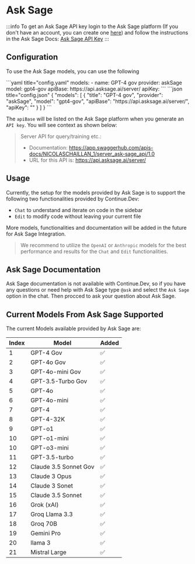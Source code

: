 # Ask Sage


:::info
To get an Ask Sage API key login to the Ask Sage platform (If you don't have an account, you can create one [here](https://chat.asksage.ai/)) and follow the instructions in the Ask Sage Docs: [Ask Sage API Key](https://docs.asksage.ai/docs/api-documentation/api-documentation.html)
:::

## Configuration

To use the Ask Sage models, you can use the following

<Tabs groupId="config-example">
  <TabItem value="yaml" label="YAML">
  ```yaml title="config.yaml"
  models:
    - name: GPT-4 gov
      provider: askSage
      model: gpt4-gov
      apiBase: https://api.asksage.ai/server/
      apiKey: <YOUR_ASK_SAGE_API_KEY>
  ```
  </TabItem>
  <TabItem value="json" label="JSON">
  ```json title="config.json"
  {
    "models": [
      {
        "title": "GPT-4 gov",
        "provider": "askSage",
        "model": "gpt4-gov",
        "apiBase": "https://api.asksage.ai/server/",
        "apiKey": "<YOUR_ASK_SAGE_API_KEY>"
      }
    ]
  }
  ```
  </TabItem>
</Tabs>

The `apiBase` will be listed on the Ask Sage platform when you generate an `API key`. You will see context as shown below:

> Server API for query/training etc.:
>
> - Documentation: https://app.swaggerhub.com/apis-docs/NICOLASCHAILLAN_1/server_ask-sage_api/1.0
> - URL for this API is: https://api.asksage.ai/server/

## Usage

Currently, the setup for the models provided by Ask Sage is to support the following two functionalities provided by Continue.Dev:

- `Chat` to understand and iterate on code in the sidebar
- `Edit` to modify code without leaving your current file

More models, functionalities and documentation will be added in the future for Ask Sage Integration.

> We recommend to utilize the `OpenAI` or `Anthropic` models for the best performance and results for the `Chat` and `Edit` functionalities.

## Ask Sage Documentation

Ask Sage documentation is not available with Continue.Dev, so if you have any questions or need help with Ask Sage type `@ask` and select the `Ask Sage` option in the chat. Then procced to ask your question about Ask Sage.

## Current Models From Ask Sage Supported

The current Models available provided by Ask Sage are:

| Index | Model                 | Added |
| ----- | --------------------- | ----- |
| 1     | GPT-4 Gov             | ✅    |
| 2     | GPT-4o Gov            | ✅    |
| 3     | GPT-4o-mini Gov       | ✅    |
| 4     | GPT-3.5-Turbo Gov     | ✅    |
| 5     | GPT-4o                | ✅    |
| 6     | GPT-4o-mini           | ✅    |
| 7     | GPT-4                 | ✅    |
| 8     | GPT-4-32K             | ✅    |
| 9     | GPT-o1                | ✅    |
| 10    | GPT-o1-mini           | ✅    |
| 10    | GPT-o3-mini           | ✅    |
| 11    | GPT-3.5-turbo         | ✅    |
| 12    | Claude 3.5 Sonnet Gov | ✅    |
| 13    | Claude 3 Opus         | ✅    |
| 14    | Claude 3 Sonet        | ✅    |
| 15    | Claude 3.5 Sonnet     | ✅    |
| 16    | Grok (xAI)            | ✅    |
| 17    | Groq Llama 3.3        | ✅    |
| 18    | Groq 70B              | ✅    |
| 19    | Gemini Pro            | ✅    |
| 20    | llama 3               | ✅    |
| 21    | Mistral Large         | ✅    |
